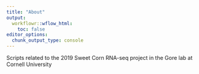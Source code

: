 ```yaml
---
title: "About"
output:
  workflowr::wflow_html:
    toc: false
editor_options:
  chunk_output_type: console
---
```


Scripts related to the 2019 Sweet Corn RNA-seq project in the Gore lab at Cornell University
